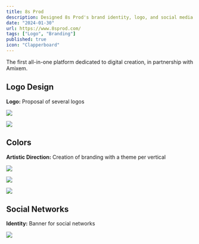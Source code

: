 ```yaml
---
title: 8s Prod
description: Designed 8s Prod's brand identity, logo, and social media presence, enhancing their digital creation platform.
date: "2024-01-30"
url: https://www.8sprod.com/
tags: ["Logo", "Branding"]
published: true
icon: "Clapperboard"
---
```


The first all-in-one platform dedicated to digital creation, in partnership with Amixem.

## Logo Design

**Logo:** Proposal of several logos

![](/8s-logolist.webp)

![](/8s-logo.webp)

## Colors

**Artistic Direction:** Creation of branding with a theme per vertical

![](/8s-prod.webp)

![](/8s-agency.webp)

![](/8s-cast.webp)

## Social Networks

**Identity:** Banner for social networks

![](/8s-banner.webp)
